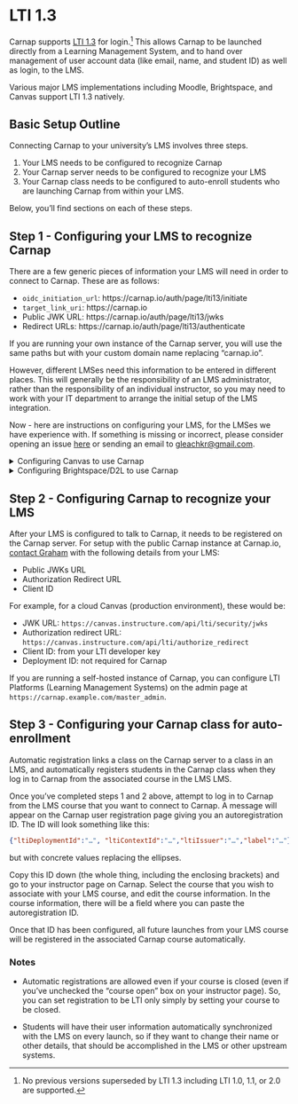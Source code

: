 # LTI 1.3

Carnap supports [LTI 1.3](http://www.imsglobal.org/spec/lti/v1p3/) for
login.[^1] This allows Carnap to be launched directly from a Learning
Management System, and to hand over management of user account data (like
email, name, and student ID) as well as login, to the LMS. 

[^1]: No previous versions superseded by LTI 1.3 including LTI 1.0, 1.1, or 2.0
are supported.

Various major LMS implementations including Moodle, Brightspace, and Canvas
support LTI 1.3 natively.

## Basic Setup Outline

Connecting Carnap to your university's LMS involves three steps.

1. Your LMS needs to be configured to recognize Carnap
2. Your Carnap server needs to be configured to recognize your LMS
3. Your Carnap class needs to be configured to auto-enroll students who are
   launching Carnap from within your LMS.

Below, you'll find sections on each of these steps.

## Step 1 - Configuring your LMS to recognize Carnap

There are a few generic pieces of information your LMS will need in order to
connect to Carnap. These are as follows:

* `oidc_initiation_url`: https://carnap.io/auth/page/lti13/initiate
* `target_link_uri`: https://carnap.io
* Public JWK URL: https://carnap.io/auth/page/lti13/jwks
* Redirect URLs: https://carnap.io/auth/page/lti13/authenticate

If you are running your own instance of the Carnap server, you will use the
same paths but with your custom domain name replacing "carnap.io".

However, different LMSes need this information to be entered in different
places. This will generally be the responsibility of an LMS administrator,
rather than the responsibility of an individual instructor, so you may need to
work with your IT department to arrange the initial setup of the LMS
integration.

Now - here are instructions on configuring your LMS, for the LMSes we have
experience with. If something is missing or incorrect, please consider opening
an issue [here](https://github.com/Carnap/Carnap-Documentation/issues) or
sending an email to [gleachkr@gmail.com](mailto:gleachkr@gmail.com).

<details> 
<summary> Configuring Canvas to use Carnap </summary>

You'll need to begin by configuring an LTI key. This requires administrator
access to your Canvas instance, so if you're an instructor, you may need to
speak to IT. Instructions for configuring an LTI key for Canvas can be found
here: [Configuring an LTI
key](https://community.canvaslms.com/t5/Admin-Guide/How-do-I-configure-an-LTI-key-for-an-account/ta-p/140).

Canvas allows configurations to be imported rather than set manually, via the
"Paste JSON" option described in the documentation linked above. A JSON file
for easy configuration of a Canvas instance using the "Paste JSON" option is
reproduced below.

Once the LTI key is configured in your Canvas instance, you'll also need to add
the "Client Id" number from the key to your course. (If an adminstrator
configured the key for you, you may need to ask them for the Client ID.)
Instructions on adding Carnap to your course using the Client ID can be found
here: [Adding Carnap To Your
Course](https://community.canvaslms.com/t5/Admin-Guide/How-do-I-configure-an-external-app-for-an-account-using-a-client/ta-p/202).

For more details on Canvas setup with LTI 1.3, see:

* [Technical documentation](https://canvas.instructure.com/doc/api/file.lti_dev_key_config.html).
  This is also a nice general overview of the protocol.
* [Configuring an LTI key](https://community.canvaslms.com/t5/Admin-Guide/How-do-I-configure-an-LTI-key-for-an-account/ta-p/140)
* [Adding Carnap To Your Course](https://community.canvaslms.com/t5/Admin-Guide/How-do-I-configure-an-external-app-for-an-account-using-a-client/ta-p/202)

#### JSON Configuration with Canvas.

```json
{
   "title": "Carnap",
   "description": "Carnap Logic Framework",
   "oidc_initiation_url": "https://carnap.io/auth/page/lti13/initiate",
   "target_link_uri": "https://carnap.io/",
   "public_jwk_url": "https://carnap.io/auth/page/lti13/jwks",
   "scopes": [
      "https://purl.imsglobal.org/spec/lti-ags/scope/lineitem",
      "https://purl.imsglobal.org/spec/lti-ags/scope/result.readonly",
      "https://purl.imsglobal.org/spec/lti-ags/scope/score",
      "https://purl.imsglobal.org/spec/lti-nrps/scope/contextmembership.readonly"
   ],
   "extensions": [
      {
         "domain": "carnap.io",
         "tool_id": "Carnap.io",
         "platform": "canvas.instructure.com",
         "settings": {
            "text": "Carnap",
            "selection_height": 800,
            "selection_width": 800,
            "privacy_level": "public",
            "placements": [
               {
                  "text": "Carnap",
                  "enabled": true,
                  "placement": "course_navigation",
                  "message_type": "LtiResourceLinkRequest",
                  "target_link_uri": "https://carnap.io/",
                  "windowTarget": "_blank"
               }
            ]
         }
      }
   ]
}
```

Note: It is possible to use Carnap in an `iframe` (so it appears in the Canvas
page without opening a new tab), but there are caveats, especially around
support for Safari and other WebKit browsers, since they are very aggressive
about third-party cookie blocking. If you want to try this, remove the
`"windowTarget": "_blank"` in the JSON.

</details>

<details><summary> Configuring Brightspace/D2L to use Carnap </summary>

Under [LTI Security Settings], make sure that the following are checked to
allow for automatic registration in your Carnap courses:

* Name
* Org Unit Information

Carnap will also use the Email property to fill in user information if it is
present, but it is not required.

It appears that Brightspace doesn't support sending student ID numbers in the
`lis` claim as `person_sourcedid` like Canvas does. If this is something that
you need for gradebook purposes, it is possible we can make Carnap accept the
Brightspace specific "Org Defined ID" or "User ID" properties for the
Carnap "University ID" field.

![screenshot from brightspace documentation of the "security settings" subsection with "name" and "org unit information" checked](images/lti-brightspace-security.png)

For more details on LTI configuration in Brightspace/D2L, see these pages:

* [LTI Integration Guide (links to other pages)](https://community.brightspace.com/generic/s/article/LTI-Integration-Guide)
* [LTI Security Settings and Platform information](https://community.brightspace.com/generic/s/article/LTI-Security-Settings-Consumer-Information)
* [LTI Advantage (LTI 1.3) Administrator Guide](https://community.brightspace.com/s/article/LTI-Advantage-Administrator-Guide)

[LTI Security Settings]: https://community.brightspace.com/generic/s/article/LTI-Security-Settings-Consumer-Information

</details>

## Step 2 - Configuring Carnap to recognize your LMS

After your LMS is configured to talk to Carnap, it needs to be registered on
the Carnap server. For setup with the public Carnap instance at Carnap.io,
[contact Graham](mailto:gleachkr@gmail.com) with the following details from your
LMS:

* Public JWKs URL
* Authorization Redirect URL
* Client ID

For example, for a cloud Canvas (production environment), these would be:

* JWK URL: `https://canvas.instructure.com/api/lti/security/jwks`
* Authorization redirect URL: `https://canvas.instructure.com/api/lti/authorize_redirect`
* Client ID: from your LTI developer key
* Deployment ID: not required for Carnap

If you are running a self-hosted instance of Carnap, you can configure LTI
Platforms (Learning Management Systems) on the admin page at
`https://carnap.example.com/master_admin`.

## Step 3 - Configuring your Carnap class for auto-enrollment

Automatic registration links a class on the Carnap server to a class in an LMS,
and automatically registers students in the Carnap class when they log in to
Carnap from the associated course in the LMS LMS.

Once you've completed steps 1 and 2 above, attempt to log in to Carnap from the
LMS course that you want to connect to Carnap. A message will appear on the
Carnap user registration page giving you an autoregistration ID. The ID will
look something like this:

```json
{"ltiDeploymentId":"…", "ltiContextId":"…","ltiIssuer":"…","label":"…"}
```

but with concrete values replacing the ellipses.

Copy this ID down (the whole thing, including the enclosing brackets) and go to
your instructor page on Carnap. Select the course that you wish to associate
with your LMS course, and edit the course information. In the course
information, there will be a field where you can paste the autoregistration ID.

Once that ID has been configured, all future launches from your LMS course will
be registered in the associated Carnap course automatically.

### Notes

* Automatic registrations are allowed even if your course is closed (even if
you've unchecked the "course open" box on your instructor page). So, you can
set registration to be LTI only simply by setting your course to be closed.

* Students will have their user information automatically synchronized with the
LMS on every launch, so if they want to change their name or other details,
that should be accomplished in the LMS or other upstream systems.
